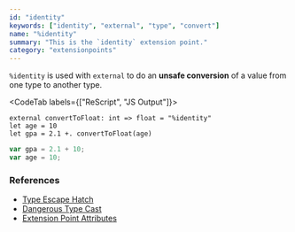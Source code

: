 ```yaml
---
id: "identity"
keywords: ["identity", "external", "type", "convert"]
name: "%identity"
summary: "This is the `identity` extension point."
category: "extensionpoints"
---
```


`%identity` is used with `external` to do an **unsafe conversion** of a value from one type to another type.

<CodeTab labels={["ReScript", "JS Output"]}>

```res
external convertToFloat: int => float = "%identity"
let age = 10
let gpa = 2.1 +. convertToFloat(age)
```

```js
var gpa = 2.1 + 10;
var age = 10;
```

</CodeTab>

### References

- [Type Escape Hatch](/docs/manual/latest/type#type-escape-hatch)
- [Dangerous Type Cast](/docs/manual/latest/interop-cheatsheet#dangerous-type-cast)
- [Extension Point Attributes](/docs/manual/latest/attribute#extension-point)

